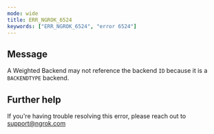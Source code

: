 ```yaml
---
mode: wide
title: ERR_NGROK_6524
keywords: ["ERR_NGROK_6524", "error 6524"]
---
```


## Message

A Weighted Backend may not reference the backend `ID` because it is a `BACKENDTYPE` backend.

## Further help

If you're having trouble resolving this error, please reach out to [support@ngrok.com](mailto:support@ngrok.com?subject=Help%20with%20ERR_NGROK_6524)

